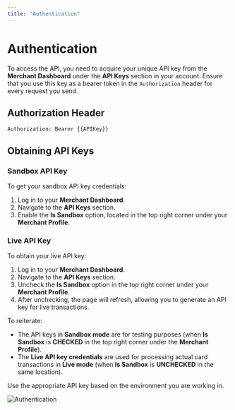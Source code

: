 ```yaml
---
title: "Authentication"
---
```


# Authentication

To access the API, you need to acquire your unique API key from the **Merchant Dashboard** under the **API Keys** section in your account. Ensure that you use this key as a bearer token in the `Authorization` header for every request you send.

## Authorization Header

```http
Authorization: Bearer {{APIKey}}
```

## Obtaining API Keys

### Sandbox API Key
To get your sandbox API key credentials:
1. Log in to your **Merchant Dashboard**.
2. Navigate to the **API Keys** section.
3. Enable the **Is Sandbox** option, located in the top right corner under your **Merchant Profile**.

### Live API Key
To obtain your live API key:
1. Log in to your **Merchant Dashboard**.
2. Navigate to the **API Keys** section.
3. Uncheck the **Is Sandbox** option in the top right corner under your **Merchant Profile**.
4. After unchecking, the page will refresh, allowing you to generate an API key for live transactions.

To reiterate:
- The API keys in **Sandbox mode** are for testing purposes (when **Is Sandbox** is **CHECKED** in the top right corner under the **Merchant Profile**).
- The **Live API key credentials** are used for processing actual card transactions in **Live mode** (when **Is Sandbox** is **UNCHECKED** in the same location).

Use the appropriate API key based on the environment you are working in.

![Authentication](/images/paysecure2.png)
